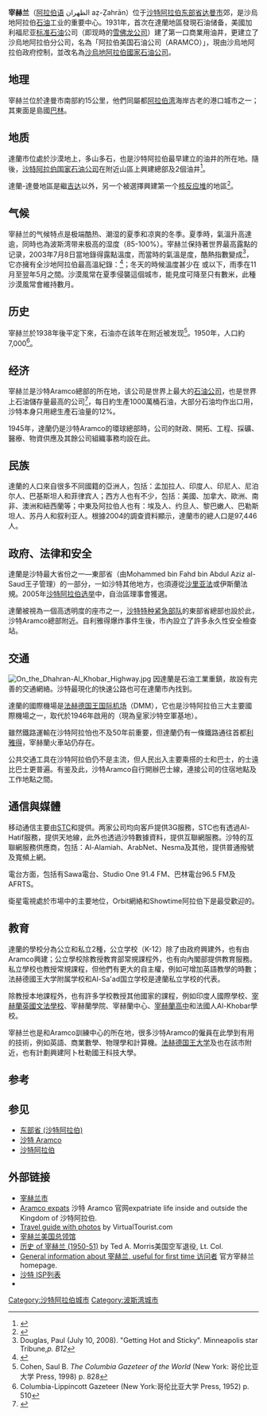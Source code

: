 {{noteTA
|T=zh-cn:宰赫兰; zh-tw:達蘭;
|1=zh-cn:札哈兰; zh-tw:達蘭;
|2=zh-cn:宰赫兰; zh-tw:達蘭;
|3=zh-cn:宰赫蘭; zh-tw:達蘭;
}}
{{Infobox City |
official_name = 宰赫兰<br>الظهران|
image_skyline = AramcoCoreArea.jpg |
image_map =  <!-- 檔案不存在 Dharhan location.jpg -->|
mapsize = 250px |
map_caption = 宰赫兰在沙烏地阿拉伯的位置|subdivision_type =国家
|subdivision_name = {{Flag|Saudi Arabia}} 
|subdivision_type1 = [[沙特阿拉伯行政区划|省]]|
subdivision_name1 = [[东部省_(沙特阿拉伯)|東部省]]|
pushpin_map = Saudi Arabia |
leader_title = [[市长|市长]] |
leader_name = Bandar Al-Subayi |
area_note = |
area_magnitude = 1 E9 |
area_total_km2 = 100 | <!--source + exact figure should be added-->
area_land_km2 = 100 |
area_water_km2 = 0 |
population_as_of = 2012 |
population_metro = 4,140,000|
population_total = 138,135| 

population_density_km2 = |elevation_m = 17
|utc_offset = +3 
|timezone = [[東非時間|EAT]]
|postal_code_type =邮政编码
|postal_code = 34464
|area_code = +966-13

latd = 26
|latm = 16
|lats =  
|latNS = N
|longd = 50
|longm = 09
|longs = 
|longEW = E
|
footnotes = }}

'''宰赫兰'''（[[阿拉伯语|阿拉伯语]] الظهران aẓ-Ẓahrān）位于[[沙特阿拉伯|沙特阿拉伯]][[东部省_(沙特阿拉伯)|东部省]][[达曼_(沙特阿拉伯)|达曼市]]郊，是沙烏地阿拉伯[[石油|石油]]工业的重要中心。1931年，首次在達蘭地區發現石油储备，美國加利福尼亚[[标准石油|标准石油]]公司（即现時的[[雪佛龙公司|雪佛龙公司]]）建了第一口商業用油井，更建立了沙烏地阿拉伯分公司，名為「阿拉伯美国石油公司（ARAMCO）」，現由沙烏地阿拉伯政府控制，並改名為[[沙特阿拉伯国家石油公司|沙烏地阿拉伯國家石油公司]]。

== 地理 ==
宰赫兰位於達曼市南部約15公里，他們同屬都[[阿拉伯湾|阿拉伯湾]]海岸古老的港口城市之一；其東面是島國[[巴林|巴林]]。

== 地质 ==
達蘭市位處於沙漠地上，多山多石，也是沙特阿拉伯最早建立的油井的所在地。隨後，[[沙特阿拉伯国家石油公司|沙特阿拉伯国家石油公司]]在附近山區上興建總部及2個油井<ref>{{cite web|title=1972 Map of Dhahran|url=http://www.aramco-brats.com/museum/DHmap1972.htm|accessdate=2006-09-10|archiveurl=https://web.archive.org/web/20060321045545/http://www.aramco-brats.com/museum/DHmap1972.htm|archivedate=2006-03-21|dead-url=yes}}</ref>。

達蘭-達曼地區是繼[[吉达|吉达]]以外，另一个被選擇興建第一个[[核反应堆|核反应堆]]的地區<ref>{{Cite web|title=Power Reactors - Saudi Arabia|url=http://www.sipri.org/contents/expcon/cnsc3sau.html|accessdate=2020-07-11|publisher=SIPRI|archiveurl=https://web.archive.org/web/20081210134423/http://www.sipri.org/contents/expcon/cnsc3sau.html|archivedate=2008-12-10|dead-url=yes}}</ref>。

== 气候 ==
宰赫兰的气候特点是极端酷热、潮湿的夏季和凉爽的冬季。夏季時，氣溫升高達逾{{convert|50|.C|.F|sigfig=2}}，同時也為波斯湾带来极高的湿度（85-100%）。宰赫兰保持著世界最高露點的记录，2003年7月8日當地錄得{{convert|95|.F|.C|sigfig=3}}露點溫度，而當時的氣溫是{{convert|108|.F|.C|sigfig=3}}度，酷熱指數變成{{convert|172|.F|.C|sigfig=3}}<ref>Douglas, Paul (July 10, 2008). "Getting Hot and Sticky". Minneapolis star Tribune,'' p. B12''</ref>，它亦擁有全沙地阿拉伯最高溫紀錄：{{convert|124|.F|.C|sigfig=3}}<ref>{{Cite web|title=USATODAY.com|url=https://usatoday30.usatoday.com/weather/resources/askjack/archives-weather-extremes.htm|accessdate=2020-07-11|work=usatoday30.usatoday.com|archive-date=2017-05-29|archive-url=https://web.archive.org/web/20170529083157/http://usatoday30.usatoday.com/weather/resources/askjack/archives-weather-extremes.htm|dead-url=no}}</ref>；冬天的時候溫度甚少在 {{convert|2|.C|.F|sigfig=3}}或{{convert|3|.C|.F|sigfig=3}}以下，雨季在11月至翌年5月之間。沙漠風常在夏季侵襲這個城市，能見度可降至只有數米，此種沙漠風常會維持數月。
{{Weather box
|location = 宰赫兰
|metric first = yes
|single line = yes
|Jan record high C = 30.0
|Feb record high C = 36.2
|Mar record high C = 38.8
|Apr record high C = 45.0
|May record high C = 49.5
|Jun record high C = 49.0
|Jul record high C = 49.0
|Aug record high C = 48.5
|Sep record high C = 46.6
|Oct record high C = 44.5
|Nov record high C = 37.5
|Dec record high C = 31.0

|Jan high C = 20.8
|Feb high C = 22.3
|Mar high C = 25.6
|Apr high C = 32.4
|May high C = 38.7
|Jun high C = 41.7
|Jul high C = 43.3
|Aug high C = 42.4
|Sep high C = 40.3
|Oct high C = 35.6
|Nov high C = 28.9
|Dec high C = 23.2

|Jan mean C = 15.5
|Feb mean C = 16.7
|Mar mean C = 20.6
|Apr mean C = 25.0
|May mean C = 30.6
|Jun mean C = 33.4
|Jul mean C = 35.2
|Aug mean C = 34.4
|Sep mean C = 31.9
|Oct mean C = 27.9
|Nov mean C = 22.3
|Dec mean C = 17.0

|Jan low C = 10.2
|Feb low C = 11.5
|Mar low C = 14.7
|Apr low C = 19.7
|May low C = 24.6
|Jun low C = 27.5
|Jul low C = 28.9
|Aug low C = 28.7
|Sep low C = 25.6
|Oct low C = 22.0
|Nov low C = 17.1
|Dec low C = 12.4

|Jan record low C = -1.0
|Feb record low C = 3.0
|Mar record low C = 6.0
|Apr record low C = 10.0
|May record low C = 14.0
|Jun record low C = 19.4
|Jul record low C = 21.0
|Aug record low C = 19.5
|Sep record low C = 18.5
|Oct record low C = 13.4
|Nov record low C = 8.0
|Dec record low C = 3.4

|Jan precipitation mm = 17.7
|Feb precipitation mm = 15.2
|Mar precipitation mm = 35.3
|Apr precipitation mm = 3.5
|May precipitation mm = 1.2
|Jun precipitation mm = 0.0
|Jul precipitation mm = 0.0
|Aug precipitation mm = 0.0
|Sep precipitation mm = 0.0
|Oct precipitation mm = 0.3
|Nov precipitation mm = 18.6
|Dec precipitation mm = 15.7

|Jan precipitation days = 11.0
|Feb precipitation days = 9.7
|Mar precipitation days = 16.2
|Apr precipitation days = 7.6
|May precipitation days = 2.2
|Jun precipitation days = 0.1
|Jul precipitation days = 0.1
|Aug precipitation days = 0.0
|Sep precipitation days = 0.1
|Oct precipitation days = 0.6
|Nov precipitation days = 4.9
|Dec precipitation days = 10.2

|Jan humidity = 73
|Feb humidity = 68
|Mar humidity = 60
|Apr humidity = 55
|May humidity = 43
|Jun humidity = 34
|Jul humidity = 36
|Aug humidity = 44
|Sep humidity = 53
|Oct humidity = 60
|Nov humidity = 64
|Dec humidity = 66

|source 1 = [[香港天文台|香港天文台]](1981–2000)<ref>{{cite web|url=http://www.weather.gov.hk/wxinfo/climat/world/eng/asia/westasia/dhahran_e.htm|title=Climatological Information for Dhahran, Saudi Arabia|publisher=Hong Kong Observatory|access-date=1 February 2013|archive-date=2012-04-03|archive-url=https://web.archive.org/web/20120403033038/http://www.weather.gov.hk/wxinfo/climat/world/eng/asia/westasia/dhahran_e.htm|dead-url=no}}</ref>

|source 2 = [[美国国家海洋和大气管理局|NOAA]] (极端数据和湿度, 1961-1990)<ref name="NOAA">{{cite web|title=Climate Normals for Dhahran|url=ftp://ftp.atdd.noaa.gov/pub/GCOS/WMO-Normals/RA-II/SD/40416.TXT|publisher=[[National_Oceanic_and_Atmospheric_Administration|National Oceanic and Atmospheric Administration]]|access-date=1 February 2013}}</ref>

|date=August 2010

}}

==历史==
宰赫兰於1938年後平定下來，石油亦在該年在附近被发现<ref>Cohen, Saul B. ''The Columbia Gazeteer of the World'' (New York: 哥伦比亚大学 Press, 1998) p. 828</ref>。1950年，人口約7,000<ref>Columbia-Lippincott Gazeteer (New York:哥伦比亚大学 Press, 1952) p. 510</ref>。

==经济==
宰赫兰是沙特Aramco總部的所在地，该公司是世界上最大的[[石油公司|石油公司]]，也是世界上石油儲存量最高的公司<ref>{{Cite web|title=Oil Industry Statistics from Gibson Consulting|url=http://www.gravmag.com/oil.html|accessdate=2020-07-11|work=www.gravmag.com|archive-date=2008-09-12|archive-url=https://web.archive.org/web/20080912232920/http://www.gravmag.com/oil.html|dead-url=no}}</ref>，每日約生產1000萬桶石油，大部分石油均作出口用，沙特本身只用總生產石油量的12%。

1945年，達蘭仍是沙特Aramco的環球總部時，公司的財政、開拓、工程、採礦、醫療、物資供應及其餘公司組織事務均設在此。

==民族==
{{main|沙特阿拉伯人口}}
達蘭的人口來自很多不同國籍的亞洲人，包括：孟加拉人、印度人、印尼人、尼泊尔人、巴基斯坦人和菲律宾人；西方人也有不少，包括：美國、加拿大、歐洲、南非、澳洲和紐西蘭等；中東及阿拉伯人也有：埃及人、约旦人、黎巴嫩人、巴勒斯坦人、苏丹人和叙利亚人。根據2004的調查資料顯示，達蘭市的總人口是97,446人。

==政府、法律和安全==
{{main|沙特阿拉伯政治}}
達蘭是沙特最大省份之一—東部省（由Mohammed bin Fahd bin Abdul Aziz al-Saud王子管理）的一部分，一如沙特其他地方，也須遵從[[伊斯蘭教法|沙里亚法]]或伊斯蘭法規。2005年[[沙特阿拉伯选举|沙特阿拉伯选举]]中，自治區理事會獲選。

達蘭被視為一個高透明度的座市之一，[[沙特特种紧急部队|沙特特种紧急部队]]的東部省總部也設於此，沙特Aramco總部附近。自利雅得爆炸事件生後，市內設立了許多永久性安全檢查站。

==交通==
[[File:On_the_Dhahran-Al_Khobar_Highway.jpg|thumb]]
因達蘭是石油工業重鎮，故設有完善的交通網絡。沙特最現化的快速公路也可在達蘭市內找到。

達蘭的國際機場是[[法赫德国王国际机场|法赫德国王国际机场]]（DMM），它也是沙特阿拉伯三大主要國際機場之一，取代於1946年啟用的{{link-en|阿卜杜勒阿齐兹国王空军基地|King Abdulaziz Air Base|舊機場}}（現為皇家沙特空軍基地）。

雖然鐵路運輸在沙特阿拉怕也不及50年前重要，但達蘭仍有一條鐵路通往首都[[利雅得|利雅得]]，宰赫蘭火車站仍存在。

公共交通工具在沙特阿拉伯仍不是主流，但人民出入主要乘搭的士和巴士，的士遠比巴士更普遍。有鉴及此，沙特Aramco自行開辦巴士線，連接公司的住宿地點及工作地點之間。

==通信與媒體==
移动通信主要由[[沙特电信公司|STC]]和{{tsl|en|Mobily|}}提供。两家公司均向客戶提供3G服務，STC也有透過Al-Hatif服務，提供天地線，此外也透過沙特數據資料，提供互聯網服務。沙特的互聯網服務供應商，包括：Al-Alamiah、ArabNet、Nesma及其他，提供普通撥號及寬頻上網。

電台方面，包括有Sawa電台、Studio One 91.4 FM、巴林電台96.5 FM及AFRTS。

衛星電視處於市場中的主要地位，Orbit網絡和Showtime阿拉伯下是最受歡迎的。

==教育==
達蘭的學校分為公立和私立2種，公立学校（K-12）除了由政府興建外，也有由Aramco興建；公立學校除教授教育部常規課程外，也有向內閣部提供教育服務。私立學校也教授常規課程，但他們有更大的自主權，例如可增加英語教學的時數；法赫德國王大学附属学校和Al-Sa'ad国立学校是達蘭私立学校的代表。

除教授本地課程外，也有許多学校教授其他國家的課程，例如印度人國際學校、[https://web.archive.org/web/20060903033827/http://www.dhahranbritish.com/ 宰赫蘭英國文法學校]、宰赫蘭學院、宰赫蘭中心、[http://www.dahs.org/ 宰赫蘭高中]{{Wayback|url=http://www.dahs.org/ |date=20081030023144 }}和法國人Al-Khobar學校。

宰赫兰也是{{tsl|en|King Fahd University of Petroleum and Minerals|法赫德国王石油与矿业大学|法赫德国王石油及矿业大学}}和Aramco訓練中心的所在地，很多沙特Aramco的僱員在此學到有用的技術，例如英語、商業數學、物理學和計算機。[[法赫德国王大学|法赫德国王大学]]及{{tsl|en|Prince Mohammad bin Fahd University||Mohammad bin Fahd王子大学}}也在該市附近，也有計劃興建阿卜杜勒國王科技大學。

==参考==
{{reflist}}

==参见==
*[[东部省_(沙特阿拉伯)|东部省 (沙特阿拉伯)]]
*[[沙特_Aramco|沙特 Aramco]]
*[[沙特阿拉伯|沙特阿拉伯]]

==外部链接==
*[https://web.archive.org/web/20060809060121/http://dhahrancity.com/ 宰赫兰市]
*[http://www.aramcoexpats.com Aramco expats]{{Wayback|url=http://www.aramcoexpats.com/ |date=20200804135836 }} 沙特 Aramco 官网expatriate life inside and outside the Kingdom of 沙特阿拉伯.
*[http://www.virtualtourist.com/travel/Middle_East/Saudi_Arabia/Al_Mintaqah_ash_Sharqiyah/Dhahran-1807254/Things_To_Do-Dhahran-BR-1.html Travel guide with photos]{{Wayback|url=http://www.virtualtourist.com/travel/Middle_East/Saudi_Arabia/Al_Mintaqah_ash_Sharqiyah/Dhahran-1807254/Things_To_Do-Dhahran-BR-1.html |date=20081211065746 }} by VirtualTourist.com
*[https://web.archive.org/web/20071112215338/http://dhahran.usconsulate.gov/ 宰赫兰美国总领馆]
*[http://www.zianet.com/tmorris/Dhahran.html 历史 of 宰赫兰 (1950-51)]{{Wayback|url=http://www.zianet.com/tmorris/Dhahran.html |date=20081211142217 }} by Ted A. Morris美国空军退役, Lt. Col.
*[http://www.Dhahranhomepage.com/visitors.htm General information about 宰赫兰, useful for first time 访问者]{{Wayback|url=http://www.dhahranhomepage.com/visitors.htm |date=20160601214422 }} 官方宰赫兰 homepage.
*[http://www.Saudia-online.com/ISP.htm 沙特 ISP列表]{{Wayback|url=http://www.saudia-online.com/ISP.htm |date=20200218200813 }}
*{{coord|26.3040|50.1330|type:city_source:wikimapia|display=title}}

{{沙特城市}}

{{Authority control}}
{{DEFAULTSORT: Dhahran}}
[[Category:沙特阿拉伯城市|Category:沙特阿拉伯城市]]
[[Category:波斯湾城市|Category:波斯湾城市]]